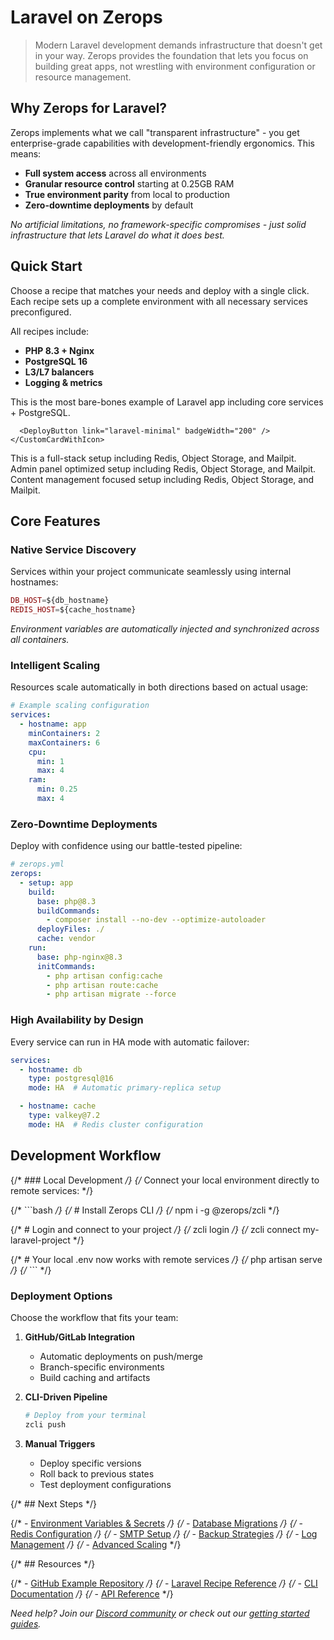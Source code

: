 # Laravel on Zerops


> Modern Laravel development demands infrastructure that doesn't get in your way. Zerops provides the foundation that lets you focus on building great apps, not wrestling with environment configuration or resource management.

## Why Zerops for Laravel?

Zerops implements what we call "transparent infrastructure" - you get enterprise-grade capabilities with development-friendly ergonomics. This means:

- **Full system access** across all environments
- **Granular resource control** starting at 0.25GB RAM
- **True environment parity** from local to production
- **Zero-downtime deployments** by default

*No artificial limitations, no framework-specific compromises - just solid infrastructure that lets Laravel do what it does best.*

## Quick Start

Choose a recipe that matches your needs and deploy with a single click. Each recipe sets up a complete environment with all necessary services preconfigured.

All recipes include:
- **PHP 8.3 + Nginx**
- **PostgreSQL 16**
- **L3/L7 balancers**
- **Logging & metrics**

<div className="grid grid-cols-2 gap-2">
  <div className="min-w-[250px]">
    <CustomCardWithIcon icon={IconLaravel} title="Laravel Minimal">
    <div className="flex-grow pb-0.5 pt-0.5">This is the most bare-bones example of Laravel app including core services + PostgreSQL.</div>

      <DeployButton link="laravel-minimal" badgeWidth="200" />
    </CustomCardWithIcon>
  </div>
  <div className="min-w-[250px]">
    <CustomCardWithIcon icon={IconLaravelJetstream} title="Laravel Jetstream">
      <div className="flex-grow pb-0.5 pt-0.5">This is a full-stack setup including Redis, Object Storage, and Mailpit.</div>
      <DeployButton link="laravel-jetstream" badgeWidth="200" />
    </CustomCardWithIcon>
  </div>
    <div className="min-w-[250px]">
      <CustomCardWithIcon icon={IconFilament} title="FilamentPHP">
        <div className="flex-grow pb-0.5 pt-0.5">Admin panel optimized setup including Redis, Object Storage, and Mailpit.</div>
        <DeployButton link="laravel-minimal" badgeWidth="200" />
      </CustomCardWithIcon>
    </div>
    <div className="min-w-[250px]">
      <CustomCardWithIcon icon={IconTwill} title="TwillCMS">
        <div className="flex-grow pb-0.5 pt-0.5">Content management focused setup including Redis, Object Storage, and Mailpit.</div>
        <DeployButton link="laravel-jetstream" badgeWidth="200" />
      </CustomCardWithIcon>
    </div>
</div>

## Core Features

### Native Service Discovery
Services within your project communicate seamlessly using internal hostnames:

```php title=".env"
DB_HOST=${db_hostname}
REDIS_HOST=${cache_hostname}
```

*Environment variables are automatically injected and synchronized across all containers.*

### Intelligent Scaling
Resources scale automatically in both directions based on actual usage:

```yaml
# Example scaling configuration
services:
  - hostname: app
    minContainers: 2
    maxContainers: 6
    cpu:
      min: 1
      max: 4
    ram:
      min: 0.25
      max: 4
```

### Zero-Downtime Deployments
Deploy with confidence using our battle-tested pipeline:

```yaml title="zerops.yml"
# zerops.yml
zerops:
  - setup: app
    build:
      base: php@8.3
      buildCommands:
        - composer install --no-dev --optimize-autoloader
      deployFiles: ./
      cache: vendor
    run:
      base: php-nginx@8.3
      initCommands:
        - php artisan config:cache
        - php artisan route:cache
        - php artisan migrate --force
```

### High Availability by Design
Every service can run in HA mode with automatic failover:

```yaml
services:
  - hostname: db
    type: postgresql@16
    mode: HA  # Automatic primary-replica setup

  - hostname: cache
    type: valkey@7.2
    mode: HA  # Redis cluster configuration
```

## Development Workflow

{/* ### Local Development */}
{/* Connect your local environment directly to remote services: */}

{/* ```bash */}
{/* # Install Zerops CLI */}
{/* npm i -g @zerops/zcli */}

{/* # Login and connect to your project */}
{/* zcli login */}
{/* zcli connect my-laravel-project */}

{/* # Your local .env now works with remote services */}
{/* php artisan serve */}
{/* ``` */}

### Deployment Options
Choose the workflow that fits your team:

1. **GitHub/GitLab Integration**
   - Automatic deployments on push/merge
   - Branch-specific environments
   - Build caching and artifacts

2. **CLI-Driven Pipeline**
   ```bash
   # Deploy from your terminal
   zcli push
   ```

3. **Manual Triggers**
   - Deploy specific versions
   - Roll back to previous states
   - Test deployment configurations

{/* ## Next Steps */}

{/* - [Environment Variables & Secrets](/laravel/env-variables) */}
{/* - [Database Migrations](/laravel/migrations) */}
{/* - [Redis Configuration](/laravel/redis) */}
{/* - [SMTP Setup](/laravel/smtp) */}
{/* - [Backup Strategies](/laravel/backups) */}
{/* - [Log Management](/laravel/logging) */}
{/* - [Advanced Scaling](/laravel/scaling) */}

{/* ## Resources */}

{/* - [GitHub Example Repository](https://github.com/zeropsio/laravel-example) */}
{/* - [Laravel Recipe Reference](/recipes/laravel) */}
{/* - [CLI Documentation](/cli/overview) */}
{/* - [API Reference](/api/overview) */}

*Need help? Join our [Discord community](https://discord.gg/zerops) or check out our [getting started guides](/getting-started).*